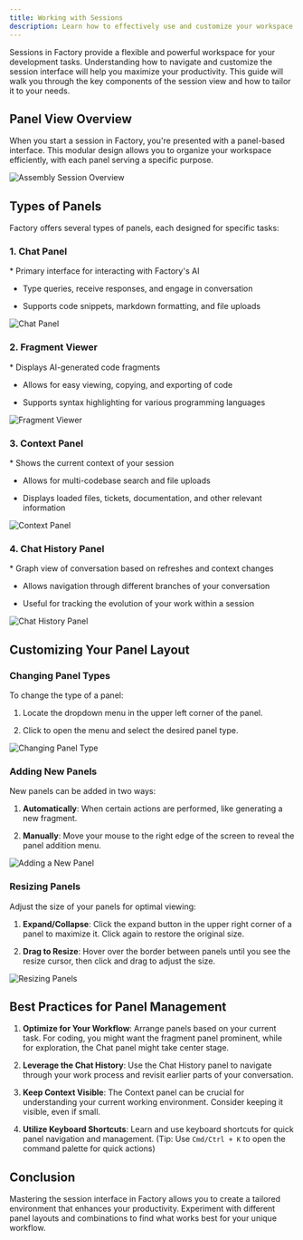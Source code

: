 ```yaml
---
title: Working with Sessions
description: Learn how to effectively use and customize your workspace in Factory sessions
---
```


Sessions in Factory provide a flexible and powerful workspace for your development tasks. Understanding how to navigate and customize the session interface will help you maximize your productivity. This guide will walk you through the key components of the session view and how to tailor it to your needs.

## Panel View Overview

When you start a session in Factory, you're presented with a panel-based interface. This modular design allows you to organize your workspace efficiently, with each panel serving a specific purpose.

![Assembly Session Overview](/images/tutorial/newsession1.png)

## Types of Panels

Factory offers several types of panels, each designed for specific tasks:

### 1. Chat Panel

<Accordion title="Chat Panel Details">
  * Primary interface for interacting with Factory's AI

  * Type queries, receive responses, and engage in conversation

  * Supports code snippets, markdown formatting, and file uploads

  ![Chat Panel](/images/tutorial/usecases.png)
</Accordion>

### 2. Fragment Viewer

<Accordion title="Fragment Viewer Details">
  * Displays AI-generated code fragments

  * Allows for easy viewing, copying, and exporting of code

  * Supports syntax highlighting for various programming languages

  ![Fragment Viewer](/images/tutorial/fragmentviewer.png)
</Accordion>

### 3. Context Panel

<Accordion title="Context Panel Details">
  * Shows the current context of your session

  * Allows for multi-codebase search and file uploads

  * Displays loaded files, tickets, documentation, and other relevant information

  <img src="/images/tutorial/contextpanel.png" alt="Context Panel" />
</Accordion>

### 4. Chat History Panel

<Accordion title="Chat History Panel Details">
  * Graph view of conversation based on refreshes and context changes

  * Allows navigation through different branches of your conversation

  * Useful for tracking the evolution of your work within a session

  <img src="/images/tutorial/chathistory.png" alt="Chat History Panel" />
</Accordion>

## Customizing Your Panel Layout

### Changing Panel Types

To change the type of a panel:

1. Locate the dropdown menu in the upper left corner of the panel.

2. Click to open the menu and select the desired panel type.

![Changing Panel Type](/images/change-panel-type.gif)

### Adding New Panels

New panels can be added in two ways:

1. **Automatically**: When certain actions are performed, like generating a new fragment.

2. **Manually**: Move your mouse to the right edge of the screen to reveal the panel addition menu.

![Adding a New Panel](/images/add-new-panel.gif)

### Resizing Panels

Adjust the size of your panels for optimal viewing:

1. **Expand/Collapse**: Click the expand button in the upper right corner of a panel to maximize it. Click again to restore the original size.

2. **Drag to Resize**: Hover over the border between panels until you see the resize cursor, then click and drag to adjust the size.

![Resizing Panels](/images/resize-panels.gif)

## Best Practices for Panel Management

1. **Optimize for Your Workflow**: Arrange panels based on your current task. For coding, you might want the fragment panel prominent, while for exploration, the Chat panel might take center stage.

2. **Leverage the Chat History**: Use the Chat History panel to navigate through your work process and revisit earlier parts of your conversation.

3. **Keep Context Visible**: The Context panel can be crucial for understanding your current working environment. Consider keeping it visible, even if small.

4. **Utilize Keyboard Shortcuts**: Learn and use keyboard shortcuts for quick panel navigation and management. (Tip: Use `Cmd/Ctrl + K` to open the command palette for quick actions)

## Conclusion

Mastering the session interface in Factory allows you to create a tailored environment that enhances your productivity. Experiment with different panel layouts and combinations to find what works best for your unique workflow.